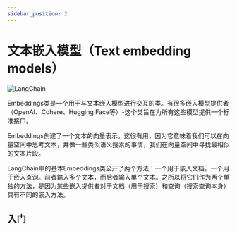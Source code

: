 ```yaml
---
sidebar_position: 2
---
```

# 文本嵌入模型（Text embedding models）
![LangChain](https://pica.zhimg.com/50/v2-56e8bbb52aa271012541c1fe1ceb11a2_r.gif 'LangChain中文网')


Embeddings类是一个用于与文本嵌入模型进行交互的类。有很多嵌入模型提供者（OpenAI、Cohere、Hugging Face等）-这个类旨在为所有这些模型提供一个标准接口。

Embeddings创建了一个文本的向量表示。这很有用，因为它意味着我们可以在向量空间中思考文本，并做一些类似语义搜索的事情，我们在向量空间中寻找最相似的文本片段。

LangChain中的基本Embeddings类公开了两个方法：一个用于嵌入文档，一个用于嵌入查询。前者输入多个文本，而后者输入单个文本。之所以将它们作为两个单独的方法，是因为某些嵌入提供者对于文档（用于搜索）和查询（搜索查询本身）具有不同的嵌入方法。

## 入门


<GetStarted/>
